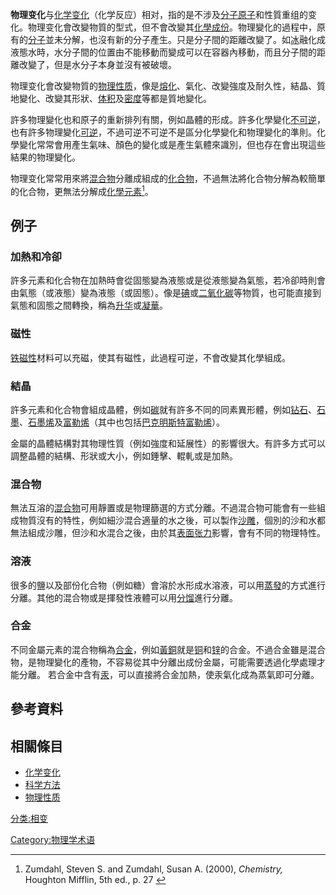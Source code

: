 {{Refimprove|time=2021-10-14T16:03:12+00:00}}
{{noteTA
|G1=Physics
}}
'''物理变化'''与[[化学变化|化学变化]]（化学反应）相对，指的是不涉及[[分子|分子]][[原子|原子]]和性質重组的变化。物理变化會改變物質的型式，但不會改變其[[化學成份|化學成份]]。物理變化的過程中，原有的[[分子|分子]]並未分解，也沒有新的分子產生。只是分子間的距離改變了。如[[冰|冰]]融化成液態水時，水分子間的位置由不能移動而變成可以在容器內移動，而且分子間的距離改變了，但是水分子本身並沒有被破壞。

物理变化會改變物質的[[物理性质|物理性质]]，像是[[熔化|熔化]]、氣化、改變強度及耐久性，結晶、質地變化、改變其形狀、[[体积|体积]]及[[密度|密度]]等都是質地變化。

許多物理變化也和原子的重新排列有關，例如晶體的形成。許多化學變化[[不可逆性|不可逆]]，也有許多物理變化[[可逆过程|可逆]]，不過可逆不可逆不是區分化學變化和物理變化的準則。化學變化常常會用產生氣味、顏色的變化或是產生氣體來識別，但也存在會出現這些結果的物理變化。

物理变化常常用來將[[混合物|混合物]]分離成組成的[[化合物|化合物]]，不過無法將化合物分解為較簡單的化合物，更無法分解成[[化學元素|化學元素]]<ref name=Zumdahl>Zumdahl, Steven S. and Zumdahl, Susan A. (2000), ''Chemistry,'' Houghton Mifflin, 5th ed., p. 27 {{ISBN|0-395-98583-8}}</ref>。

==例子==
===加熱和冷卻===
許多元素和化合物在加熱時會從固態變為液態或是從液態變為氣態，若冷卻時則會由氣態（或液態）變為液態（或固態）。像是[[碘|碘]]或[[二氧化碳|二氧化碳]]等物質，也可能直接到氣態和固態之間轉換，稱為[[升华|升华]]或[[凝華|凝華]]。
===磁性===
[[铁磁性|铁磁性]]材料可以充磁，使其有磁性，此過程可逆，不會改變其化學組成。

===結晶===
許多元素和化合物會組成晶體，例如[[碳|碳]]就有許多不同的同素異形體，例如[[钻石|钻石]]、[[石墨|石墨]]、[[石墨烯|石墨烯]]及[[富勒烯|富勒烯]]（其中也包括[[巴克明斯特富勒烯|巴克明斯特富勒烯]]）。

金屬的晶體結構對其物理性質（例如強度和延展性）的影響很大。有許多方式可以調整晶體的結構、形狀或大小，例如錘擊、輥軋或是加熱。

===混合物===
無法互溶的[[混合物|混合物]]可用靜置或是物理篩選的方式分離。不過混合物可能會有一些組成物質沒有的特性，例如細沙混合適量的水之後，可以製作[[沙雕|沙雕]]，個別的沙和水都無法組成沙雕，但沙和水混合之後，由於其[[表面张力|表面张力]]影響，會有不同的物理特性。

===溶液===
很多的鹽以及部份化合物（例如糖）會溶於水形成水溶液，可以用[[蒸發|蒸發]]的方式進行分離。其他的混合物或是揮發性液體可以用[[分馏|分馏]]進行分離。

===合金===
不同金屬元素的混合物稱為[[合金|合金]]，例如[[黃銅|黃銅]]就是[[铜|铜]]和[[锌|锌]]的合金。不過合金雖是混合物，是物理變化的產物，不容易從其中分離出成份金屬，可能需要透過化學處理才能分離。
若合金中含有[[汞|汞]]，可以直接將合金加熱，使汞氣化成為蒸氣即可分離。

==參考資料==
{{reflist}}
==相關條目==
*[[化学变化|化学变化]]
*[[科学方法|科学方法]]
*[[物理性质|物理性质]]

[[Category:物理学术语|Category:物理学术语]]
[[分类:相变|分类:相变]]